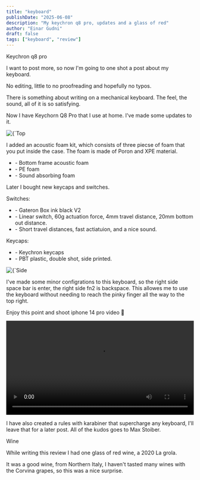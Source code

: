 ```yaml
---
title: "keyboard"
publishDate: "2025-06-08"
description: "My keychron q8 pro, updates and a glass of red"
author: "Einar Gudni"
draft: false
tags: ["keyboard", "review"]
---
```



<SubHeading>Keychron q8 pro</SubHeading>

<div class="mt-2">

  <p class="mt-2">I want to post more, so now I'm going to one shot a post about my keyboard.</p>

  <p class="mt-2">No editing, little to no proofreading and hopefully no typos.</p>

  <p class="mt-2">There is something about writing on a mechanical keyboard. The feel, the sound, all of it is so satisfying.</p>

  <p class="mt-2">Now I have Keychorn Q8 Pro that I use at home. I've made some updates to it.</p>


<div class="flex items-center justify-center">
  <Image
	  alt={`Top view`}
	  src={topView}
	  width={1042 / 2}
	  height={401 / 2}
	  class="my-4 rouned-md"
  />
</div>


  <p class="mt-2 italic">I added an acoustic foam kit, which consists of three piecse of foam that you put inside the case. The foam is made of Poron and XPE material.</p>

  <ul class="mt-0.5">
    <li>- Bottom frame acoustic foam</li>
    <li>- PE foam</li>
    <li>- Sound absorbing foam</li>
  </ul>

  <p class="mt-4">Later I bought new keycaps and switches.</p>
 
  <p class="mt-2 font-semibold">Switches:</p>
  <ul>
    <li class="mt-0.5">
      <InlineLink href="https://www.keychron.com/collections/all-switches/products/gateron-box-ink-v2-switch">- Gateron Box ink black V2</InlineLink>
    </li>
    <li>- Linear switch, 60g actuation force, 4mm travel distance, 20mm bottom out distance.</li>
    <li>- Short travel distances, fast actiatuion, and a nice sound.</li>
  </ul>


  <p class="mt-2 font-semibold">Keycaps:</p>
  <ul>
    <li class="mt-0.5">
      <InlineLink href="https://www.keychron.com/collections/all-keycaps/products/double-shot-osa-pbt-side-printed-full-keycap-set">- Keychron keycaps</InlineLink>
    </li>
    <li>- PBT plastic, double shot, side printed.</li>
  </ul>

  <div class="flex items-center justify-center">
    <Image
	    alt={`Side view`}
	    src={sideView}
	    width={1042 / 2}
	    height={401 / 2}
	    class="my-4 rouned-md"
    />
  </div>


  <p class="mt-4">
    I've made some minor configrations to this keyboard, so the right side space bar is enter, the right side fn2 is backspace.
    This allowes me to use the keyboard without needing to reach the pinky finger all the way to the top right.
  </p>


  <p class="mt-3">
    Enjoy this point and shoot iphone 14 pro video 🫡
  </p>

  <div class="mt-2 flex items-center justify-center">
    <video
      class="rounded-md"
      controls
      src={test}
      width="100%"
      height="auto"
    >
      Your browser does not support the video tag.
    </video>
  </div>

  <p class="mt-4 italic">I have also created a rules with karabiner that supercharge any keyboard, I'll leave that for a later post. All of the kudos goes to Max Stoiber.</p>


  <SubHeading>Wine</SubHeading>

  <div class="mt-2">
    <p class="mt-2">While writing this review I had one glass of red wine, a 2020 La grola.</p>
    <p class="mt-2">It was a good wine, from Northern Italy, I haven't tasted many wines with the Corvina grapes, so this was a nice surprise.</p>
  </div>


</div>
